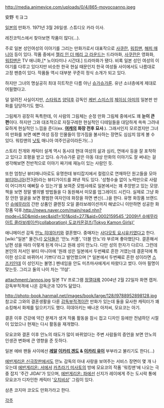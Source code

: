 http://media.animevice.com/uploads/0/4/865-moyocoanno.jpeg

安野 モヨコ

[[일본]]의 만화가. 1971년 3월 26일생. 스튜디오 카라 이사.

레진코믹스에서 찾아보면 작품이 많다(...).

주로 일본 성인여성의 이야기를 그리는 만화가로서 대표작으로 [[사쿠란]], [[워킹맨]], [[해피 매니아]] 등이 있다. 작품 중에서 [[젤리 인 더 메리 고 라운드]]는 드라마화, [[사쿠란]]은 영화화, [[워킹맨]]은 TV 애니화,[* 노이타미나 시간대.] 드라마화가 됐다. 비록 일본 성인 여성의 이야기를 다루고 있다지만 비슷한 한국 현실 때문인지 한국 여성들 사이에서도 나름대로 고정 팬층이 있다. 작품들 역시 대부분 꾸준히 정식 소개가 되고 있다.

하지만 그녀의 명실공히 최대 히트작은 다름 아닌 [[슈가슈가룬]]. 유년 소녀층에게 제대로 어필했다고.

덜 알려진 사실이지만, [[스타워즈]] [[양덕후]] 감독인 [[케빈 스미스]]의 [[체이싱 아미]]의 일본판 만화를 담당하기도 했다.

그림체가 굉장히 독특한데, 이 사람의 그림체는 순정 만화 그림체 중에서도 꽤 '''눈이 큰 편'''이다. 하지만 그와 대조적으로 자질구레한 현실적인 디테일들을 대담하게 쓱쓱 그려내 묘하게 현실적인 느낌을 준다(ex. '''[[여캐]]의 화장 전후 묘사'''.). 그래서인지 모르겠지만 그녀의 만화를 보면 예쁜 여성 등장 인물들이 망가짐을 불사하는 장면도 심심치 않게 볼 수 있다. 워킹맨의 [[낫토]] 매니아 여주인공이라든가(…)

스토리 전개와 캐릭터 설계 역시 동시대 현대 여성의 삶과 심리, 연애사 등을 잘 포착하고 있다고 호평을 받고 있다. 슈가슈가룬 같은 아동 대상 만화의 이야기도 잘 써내는 걸 생각해보면 전반적으로 이야기 짜기에 재능이 있는 사람인 듯.

또한 엄청난 뷰티매니아로도 유명한데 뷰티잡지에서 컬럼으로 연재하던 원고들을 모아 [[뷰티마니아]](전3권)라는 뷰티가이드를 펴낸 적도 있다. '성형수술 없이 노력만으로 사람이 어디까지 예뻐질 수 있는가'를 보여준 모범사례로 일본에서는 꽤 추앙받고 있는 모양. 책을 보면 정말 별의별 방법들을 다 동원해서 미모를 업그레이드 시킨다. 실제로 그냥 화장 안한 얼굴을 보면 평범한 여자인데 화장을 하면 변신(…)을 한다. 유명 화장품 브랜드인 [[슈에무라]]의 간판 상품인 클렌징 오일 콜라보레이션까지 해냈으니 이만하면 성공한 화장품 덕후.[[http://news.naver.com/main/read.nhn?mode=LSD&mid=sec&sid1=101&oid=277&aid=0002159545 '2009년 슈에무라 아트 콜라보레이션(collaboration) 도쿄카몬걸즈(Tokyo Kamon Girls)']]

애니메이션 감독 [[안노 히데아키]]와 결혼했다. 중매자는 [[사다모토 요시유키]]였다고 한다. [wiki:"일본" 물건너] [[오덕]]들은 '안노 커플', '더블 안노'라 부르며 좋아했단다. 결혼해서 남편 성을 따라 이렇게 된게 아니고 원래 성이 안노다. 다만 성의 한자가 다르다. 그런데 본인의 저서인 뷰티 마니아에 '원래 성은 일본에서 두번째로 흔한 거였는데 결혼덕에 특이한 성으로 바뀌어서 기쁘다'라고 발언했으며 [* 일본에서 두번째로 흔한 성이라면 [[스즈키]]인데 이 성인지는 불명.] 펜네임을 안도 미츠마사에게서 따왔다고 썼다. 아마 필명이 맞는듯. 그리고 둘의 나이 차는 '11살'.

attachment:/annos.jpg
일본 TV 프로그램 [[정열대륙]] 2004년 2월 22일자 화면 캡처. 감독부적격에 나온 감독군과 120% 닮았다.

http://photo-book.hanmail.net/images/book/large/128/l9788952898128.jpg
참고로 그와의 결혼생활을 다룬 [[감독부적격]]이란 만화가 있는데 둘을 묘사한 캐릭터가 꽤 쇼킹해서 화제를 일으키기도 했다. 히데아키는 배나온 아저씨, 모요코는 아기.

결혼 이후 건강에 약간 문제가 생겨 작품 활동을 잠시 접고 디자인 등에만 전념하던 시절이 있었으나 현재는 다시 활동을 재개했다.

모요코와 결혼 이후 안노의 태도가 많이 바뀌었다는 주변 사람들의 증언을 보면 안노의 인생관 변화에 큰 영향을 준 듯하다.

일본 에바 팬들 사이에선 '''[[레알]] [[이카리 겐도]] & [[이카리 유이]]''' 부부라고 불리기도 한다(…)

[[에반게리온 신극장판]]에서도 안노 감독의 아내 사랑을 보여주는 서비스 장면이 몇 개 나오는데 [[에반게리온: 서]]에서 [[카츠라기 미사토]]의 방에 모요코의 작품 '워킹맨'에 나오는 극중 잡지 '주간 JIDAI'가 있으며, [[에반게리온: 파]]에선 신지가 레이에게 주는 도시락 통에 모요코가 디자인한 캐릭터 '[[오치비상]]' 그림이 있다.

삼촌 코지마 코오도 만화가라고 한다. 

[[각주]]
